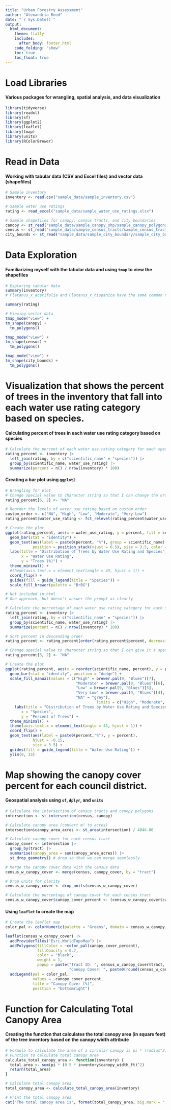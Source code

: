 ```yaml
---
title: "Urban Forestry Assessment"
author: "Alexandria Reed"
date: "`r Sys.Date()`"
output:
  html_document:
    theme: flatly
    includes:
      after_body: footer.html
    code_folding: "show"
    toc: true
    toc_float: true
---
```


# Load Libraries

#### Various packages for wrangling, spatial analysis, and data visualization
```r
library(tidyverse)
library(readxl)
library(sf)
library(ggplot2)
library(leaflet)
library(tmap)
library(units)
library(RColorBrewer)
```

# Read in Data

#### Working with tabular data (CSV and Excel files) and vector data (shapefiles)
```r
# Sample inventory
inventory <- read.csv("sample_data/sample_inventory.csv") 

# Sample water use ratings
rating <- read_excel("sample_data/sample_water_use_ratings.xlsx")

# Sample shapefiles for canopy, census tracts, and city boundaries
canopy <- st_read("sample_data/sample_canopy_shp/sample_canopy_polygons.shp")
census <- st_read("sample_data/sample_census_tracts/sample_census_tracts.shp")
city_bounds <- st_read("sample_data/sample_city_boundary/sample_city_boundary.shp")
```

# Data Exploration

#### Familiarizing myself with the tabular data and using `tmap` to view the shapefiles
```r
# Exploring tabular data
summary(inventory)
# Platanus_x_acerifolia and Platanus_x_hispanica have the same common name

summary(rating)

# Viewing vector data 
tmap_mode("view") +
tm_shape(canopy) +
  tm_polygons()

tmap_mode("view") +
tm_shape(census) +
  tm_polygons()

tmap_mode("view") +
tm_shape(city_bounds) +
  tm_polygons()
```

# Visualization that shows the percent of trees in the inventory that fall into each water use rating category based on species.

#### Calculating percent of trees in each water use rating category based on species
```r
# Calculate the percent of each water use rating category for each species
rating_percent <- inventory |>
  left_join(rating, by = c("scientific_name" = "species")) |>
  group_by(scientific_name, water_use_rating) |>
  summarize(percent = n() / nrow(inventory) * 100)
```


#### Creating a bar plot using `ggplot2`
```r
# Wrangling for plot
# Change special value to character string so that I can change the order
rating_percent[6, 2] <- "NA"

# Reorder the levels of water_use_rating based on custom order
custom_order <- c("NA", "High", "Low", "Moderate", "Very Low")
rating_percent$water_use_rating <- fct_relevel(rating_percent$water_use_rating, custom_order)

# Create the plot
ggplot(rating_percent, aes(x = water_use_rating, y = percent, fill = scientific_name)) +
  geom_bar(stat = "identity") +
  geom_text(aes(label = paste0(percent, "%"), group = scientific_name), 
            position = position_stack(vjust = 0.5), size = 3.5, color = "black") +
  labs(title = "Distribution of Trees by Water Use Rating and Species",
       x = "Water Use Rating", 
       y = "Trees (%)") +
  theme_minimal() +
  #theme(axis.text.x = element_text(angle = 45, hjust = 1)) +
  coord_flip() +
  guides(fill = guide_legend(title = "Species")) +
  scale_fill_brewer(palette = "BrBG") 
```

```r
# Not included in html
# One approach, but doesn't answer the prompt as clearly

# Calculate the percentage of each water use rating category for each species
rating_percent <- inventory |>
  left_join(rating, by = c("scientific_name" = "species")) |>
  group_by(scientific_name, water_use_rating) |>
  summarize(percent = n() / nrow(inventory) * 100)

# Sort percent in descending order
rating_percent <- rating_percent[order(rating_percent$percent, decreasing = TRUE), ]

# Change special value to character string so that I can give it a specific color
rating_percent[3, 2] <- "NA"

# Create the plot
ggplot(rating_percent, aes(x = reorder(scientific_name, percent), y = percent, fill = water_use_rating)) +
  geom_bar(stat = "identity", position = "dodge") +
  scale_fill_manual(values = c("High" = brewer.pal(9, "Blues")[7],
                               "Moderate" = brewer.pal(9, "Blues")[6],
                               "Low" = brewer.pal(9, "Blues")[5],
                               "Very Low" = brewer.pal(9, "Blues")[4],
                               "NA" = "grey"),
                                        limits = c("High", "Moderate", "Low", "Very Low", "NA")) +
    labs(title = "Distribution of Trees by Water Use Rating and Species",
       x = "Species", 
       y = "Percent of Trees") +
  theme_minimal() +
  theme(axis.text.x = element_text(angle = 45, hjust = 1)) +
  coord_flip() +
  geom_text(aes(label = paste0(percent,"%"), y = percent), 
            hjust = -0.15,  
            size = 3.5) +  
  guides(fill = guide_legend(title = "Water Use Rating")) +
  ylim(0, 33)  
```

# Map showing the canopy cover percent for each council district.

#### Geospatial analysis using `sf`, `dplyr`, and `units`
```r
# Calculate the intersection of census tracts and canopy polygons
intersection <- st_intersection(census, canopy)

# Calculate canopy area (convert m² to acres)
intersection$canopy_area_acres <- st_area(intersection) / 4046.86

# Calculate canopy cover for each census tract
canopy_cover <- intersection |>
  group_by(tract) |>
  summarise(canopy_area = sum(canopy_area_acres)) |>
  st_drop_geometry() # drop so that we can merge seamlessly

# Merge the canopy cover data with the census data 
census_w_canopy_cover <- merge(census, canopy_cover, by = "tract")

# Drop units for clarity
census_w_canopy_cover <- drop_units(census_w_canopy_cover)

# Calculate the percentage of canopy cover for each census tract
census_w_canopy_cover$canopy_cover_percent <- (census_w_canopy_cover$canopy_area / census_w_canopy_cover$acres) * 100
```

#### Using `leaflet` to create the map

<style>
.leaflet {
    margin: auto;
}
</style>

```r
# Create the leaflet map
color_pal <- colorNumeric(palette = "Greens", domain = census_w_canopy_cover$canopy_cover_percent)

leaflet(census_w_canopy_cover) |>
  addProviderTiles("Esri.WorldTopoMap") |>
  addPolygons(fillColor = ~color_pal(canopy_cover_percent),
              fillOpacity = 0.7,
              color = "black",
              weight = 1,
              popup = paste("Tract ID: ", census_w_canopy_cover$tract, "<br>",
                            "Canopy Cover: ", paste0(round(census_w_canopy_cover$canopy_cover_percent, 2), "%"))) |>
  addLegend(pal = color_pal,
            values = ~canopy_cover_percent,
            title = "Canopy Cover (%)",
            position = "bottomright")
```

# Function for Calculating Total Canopy Area

#### Creating the function that calculates the total canopy area (in square feet) of the tree inventory based on the canopy width attribute
```r
# Formula to calculate the area of a circular canopy is pi * (radius^2)
# Function to calculate total canopy area
calculate_total_canopy_area <- function(inventory) {
  total_area <- sum(pi * (0.5 * inventory$canopy_width_ft)^2)
  return(total_area)
}

# Calculate total canopy area
total_canopy_area <- calculate_total_canopy_area(inventory)

# Print the total canopy area
cat("The total canopy area is", format(total_canopy_area, big.mark = ",", scientific = FALSE), "square feet.")
```

